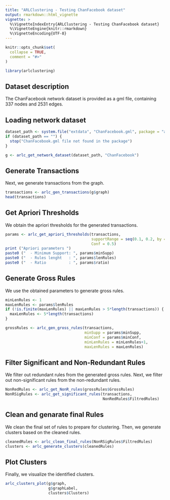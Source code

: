 ```yaml
---
title: "ARLClustering - Testing ChanFacebook dataset"
output: rmarkdown::html_vignette
vignette: >
  %\VignetteIndexEntry{ARLClustering - Testing ChanFacebook dataset}
  %\VignetteEngine{knitr::rmarkdown}
  %\VignetteEncoding{UTF-8}
---
```


```r
knitr::opts_chunk$set(
  collapse = TRUE,
  comment = "#>"
)
```

```r
library(arlclustering)
```

## Dataset description
The ChanFacebook network dataset is provided as a gml file, containing 337 nodes and 2531 edges.


## Loading network dataset

```r
dataset_path <- system.file("extdata", "ChanFacebook.gml", package = "arlclustering")
if (dataset_path == "") {
  stop("ChanFacebook.gml file not found in the package")
}

g <- arlc_get_network_dataset(dataset_path, "ChanFacebook")
```

## Generate Transactions

Next, we generate transactions from the graph.

```r
transactions <- arlc_gen_transactions(g$graph)
head(transactions)
```

## Get Apriori Thresholds

We obtain the apriori thresholds for the generated transactions.

```r
params <- arlc_get_apriori_thresholds(transactions,
                                      supportRange = seq(0.1, 0.2, by = 0.1),
                                      Conf = 0.5)
print ("Apriori parameters ")
paste0 ("  - Minimum Support: ", params$minSupp)
paste0 ("  - Rules lenght   : ", params$lenRules)
paste0 ("  - Ratio          : ", params$ratio)

```

## Generate Gross Rules

We use the obtained parameters to generate gross rules.

```r
minLenRules <- 1
maxLenRules <- params$lenRules
if (!is.finite(maxLenRules) || maxLenRules > 5*length(transactions)) {
  maxLenRules <- 5*length(transactions)
}

grossRules <- arlc_gen_gross_rules(transactions,
                                   minSupp = params$minSupp,
                                   minConf = params$minConf,
                                   minLenRules = minLenRules+1,
                                   maxLenRules = maxLenRules)

```

## Filter Significant and Non-Redundant Rules

We filter out redundant rules from the generated gross rules. Next, we filter out non-significant rules from the non-redundant rules.

```r
NonRedRules <- arlc_get_NonR_rules(grossRules$GrossRules)
NonRSigRules <- arlc_get_significant_rules(transactions,
                                           NonRedRules$FiltredRules)
```

## Clean and genarate final Rules

We clean the final set of rules to prepare for clustering. Then, we generate clusters based on the cleaned rules.

```r
cleanedRules <- arlc_clean_final_rules(NonRSigRules$FiltredRules)
clusters <- arlc_generate_clusters(cleanedRules)

```

## Plot Clusters

Finally, we visualize the identified clusters.

```r
arlc_clusters_plot(g$graph,
                   g$graphLabel,
                   clusters$Clusters)

```


